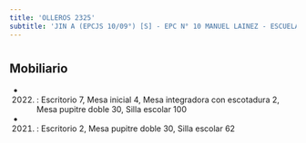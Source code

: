 ```yaml
---
title: 'OLLEROS 2325'
subtitle: 'JIN A (EPCJS 10/09°) [S] - EPC N° 10 MANUEL LAINEZ - ESCUELA DE MAESTROS ([A] 11)'
---
```


#


## Mobiliario

*  (2022) : Escritorio 7, Mesa inicial 4, Mesa integradora con escotadura 2, Mesa pupitre doble 30, Silla escolar 100 

*  (2021) : Escritorio 2, Mesa pupitre doble 30, Silla escolar 62 



